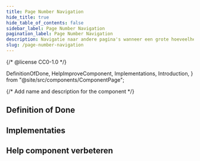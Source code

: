 ```yaml
---
title: Page Number Navigation
hide_title: true
hide_table_of_contents: false
sidebar_label: Page Number Navigation
pagination_label: Page Number Navigation
description: Navigatie naar andere pagina's wanneer een grote hoeveelheid informatie is verdeeld over genummerde pagina's.
slug: /page-number-navigation
---
```


{/* @license CC0-1.0 */}

  DefinitionOfDone,
  HelpImproveComponent,
  Implementations,
  Introduction,
} from "@site/src/components/ComponentPage";

{/* Add name and description for the component */}


<Introduction component={component} headingLevel={1} description={description} />

## Definition of Done

<DefinitionOfDone component={component} headingLevel={3} />

## Implementaties

<Implementations component={component} headingLevel={3} />

## Help component verbeteren

<HelpImproveComponent component={component} headingLevel={3} />
